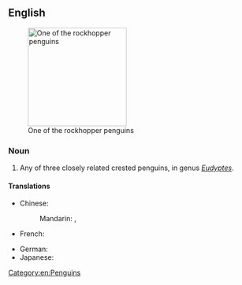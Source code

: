 ==English==
{{wikipedia}}
[[Image:Eudyptes chrysocome.jpg|200px|thumb|right|One of the rockhopper penguins]]

===Noun===
{{en-noun}}

# Any of three closely related crested penguins, in genus ''[[Eudyptes]]''.

====Translations====
{{trans-top|crested penguin}}
* Chinese:
*: Mandarin: {{t|cmn|跳岩企鵝}}, {{t|cmn|跳岩企鹅|tr=tiàoyán qǐ'é}}
* French: {{t+|fr|gorfou sauteur|m}}
{{trans-mid}}
* German: {{t+|de|Felsenpinguin|m}}
* Japanese: {{t|ja|イワトビペンギン|tr=iwatobi pengin}}
{{trans-bottom}}

[[Category:en:Penguins]]